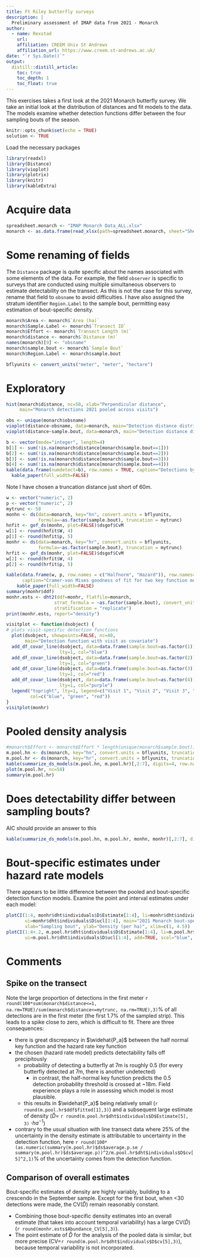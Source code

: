 ```yaml
---
title: Ft Riley butterfly surveys
description: |
  Preliminary assessment of IMAP data from 2021 - Monarch
author:
  - name: Rexstad 
    url: 
    affiliation: CREEM Univ St Andrews
    affiliation_url: https://www.creem.st-andrews.ac.uk/
date: "`r Sys.Date()`"
output: 
  distill::distill_article:
    toc: true
    toc_depth: 1
    toc_float: true
---
```


This exercises takes a first look at the 2021 Monarch butterfly survey.  We take an initial look at the distribution of distances and fit models to the data. The models examine whether detection functions differ between the four sampling bouts of the season.

```r
knitr::opts_chunk$set(echo = TRUE)
solution <- TRUE
```

Load the necessary packages

```r
library(readxl)
library(Distance)
library(vioplot)
library(plotrix)
library(knitr)
library(kableExtra)
```


# Acquire data

```r
spreadsheet.monarch <- "IMAP Monarch Data_ALL.xlsx"
monarch <- as.data.frame(read_xlsx(path=spreadsheet.monarch, sheet="Sheet1"))
```

# Some renaming of fields
The `Distance` package is quite specific about the names associated with some elements of the data. For example, the field `observer` is specific to surveys that are conducted using multiple simultaneous observers to estimate detectability on the transect.  As this is not the case for this survey, rename that field to `obsname` to avoid difficulties.  I have also assigned the stratum identifier `Region.Label` to the sample bout, permitting easy estimation of bout-specific density.

```r
monarch$Area <- monarch$`Area (ha)`
monarch$Sample.Label <- monarch$`Transect ID`
monarch$Effort <- monarch$`Transect Length (m)`
monarch$distance <- monarch$`Distance (m)`
names(monarch)[9] <- "obsname"
monarch$sample.bout <- monarch$`Sample Bout`
monarch$Region.Label <- monarch$sample.bout
```


```r
bflyunits <- convert_units("meter", "meter", "hectare")
```

# Exploratory

```r
hist(monarch$distance, nc=50, xlab="Perpendicular distance", 
     main="Monarch detections 2021 pooled across visits")
```

```r
obs <- unique(monarch$obsname)
vioplot(distance~obsname, data=monarch, main="Detection distance distribution by observer")
vioplot(distance~sample.bout, data=monarch, main="Detection distance distribution by bout")
```
```r
b <- vector(mode="integer", length=4)
b[1] <- sum(!is.na(monarch$distance[monarch$sample.bout==1]))
b[2] <- sum(!is.na(monarch$distance[monarch$sample.bout==2]))
b[3] <- sum(!is.na(monarch$distance[monarch$sample.bout==3]))
b[4] <- sum(!is.na(monarch$distance[monarch$sample.bout==4]))
kable(data.frame(numdetect=b), row.names = TRUE, caption="Detections by sampling bout.")  %>%
  kable_paper(full_width=FALSE)
```

Note I have chosen a truncation distance just short of 60m.

```r
w <- vector("numeric", 2)
p <- vector("numeric", 2)
mytrunc <- 58
monhn <- ds(data=monarch, key="hn", convert.units = bflyunits,
            formula=~as.factor(sample.bout), truncation = mytrunc)
hnfit <- gof_ds(monhn, plot=FALSE)$dsgof$CvM
w[1] <- round(hnfit$W, 4)
p[1] <- round(hnfit$p, 5)
monhr <- ds(data=monarch, key="hr", convert.units = bflyunits,
            formula=~as.factor(sample.bout), truncation = mytrunc)
hrfit <- gof_ds(monhr, plot=FALSE)$dsgof$CvM
w[2] <- round(hrfit$W, 4)
p[2] <- round(hrfit$p, 5)

kable(data.frame(w, p, row.names = c("Halfnorm", "Hazard")), row.names=TRUE,
      caption="Cramer-von Mises goodness of fit for two key function models.") %>%
    kable_paper(full_width=FALSE)
summary(monhr$ddf)
monhr.ests <- dht2(ddf=monhr, flatfile=monarch,
                  strat_formula = ~as.factor(sample.bout), convert_units = bflyunits,
                  stratification = "replicate")
print(monhr.ests, report="density")
```

```r
visitplot <- function(dsobject) {
# plots visit-specific detection functions
  plot(dsobject, showpoints=FALSE, nc=40,
       main="Detection function with visit as covariate")
  add_df_covar_line(dsobject, data=data.frame(sample.bout=as.factor(1)), 
                    lty=1, col="blue")
  add_df_covar_line(dsobject, data=data.frame(sample.bout=as.factor(2)), 
                    lty=1, col="green")
  add_df_covar_line(dsobject, data=data.frame(sample.bout=as.factor(3)),
                    lty=1, col="red")
  add_df_covar_line(dsobject, data=data.frame(sample.bout=as.factor(4)),
                    lty=1, col="purple")
  legend("topright", lty=1, legend=c("Visit 1", "Visit 2", "Visit 3", "Visit 4"),
         col=c("blue", "green", "red"))
}
visitplot(monhr)
```

# Pooled density analysis

```r
#monarch$Effort <- monarch$Effort * length(unique(monarch$sample.bout))
m.pool.hn <- ds(monarch, key="hn", convert.units = bflyunits, truncation = mytrunc)
m.pool.hr <- ds(monarch, key="hr", convert.units = bflyunits, truncation = mytrunc)
kable(summarize_ds_models(m.pool.hn, m.pool.hr)[,2:7], digits=4, row.names=FALSE)
plot(m.pool.hr, nc=58)
summary(m.pool.hr)
```

#  Does detectability differ between sampling bouts?

AIC should provide an answer to this

```r
kable(summarize_ds_models(m.pool.hn, m.pool.hr, monhn, monhr)[,2:7], digits=4, row.names=FALSE)
```

# Bout-specific estimates under hazard rate models

There appears to be little difference between the pooled and bout-specific detection function models.  Examine the point and interval estimates under each model:

```r
plotCI(1:4, monhr$dht$individuals$D$Estimate[1:4], li=monhr$dht$individuals$D$lcl[1:4],
       ui=monhr$dht$individuals$D$ucl[1:4], main="2021 Monarch bout-specific densities",
       xlab="Sampling bout", ylab="Density (per ha)", xlim=c(1, 4.5))
plotCI(1:4+.2, m.pool.hr$dht$individuals$D$Estimate[1:4], li=m.pool.hr$dht$individuals$D$lcl[1:4],
       ui=m.pool.hr$dht$individuals$D$ucl[1:4], add=TRUE, scol="blue", pt.bg = "blue")
```

# Comments

## Spike on the transect
Note the large proportion of detections in the first meter `r round(100*sum(monarch$distance<=1, na.rm=TRUE)/sum(monarch$distance<=mytrunc, na.rm=TRUE),3)`\% of all detections are in the first meter (the first 1.7% of the sampled strip).  This leads to a spike close to zero, which is difficult to fit.  There are three consequences:

- there is great discrepancy in $\widehat{P_a}$ between the half normal key function and the hazard rate key function
- the chosen (hazard rate model) predicts detectability falls off precipitously
  - probability of detecting a butterfly at 7m is roughly 0.5 (for every butterfly detected at 7m, there is another undetected)
    - in contrast, the half-normal key function predicts the 0.5 detection probability threshold is crossed at ~18m.  Field experience plays a role in assessing which model is most plausible.
  - this results in $\widehat{P_a}$ being relatively small (`r round(m.pool.hr$ddf$fitted[1],3)`) and a subsequent large estimate of density ($\hat{D}=$ `r round(m.pool.hr$dht$individuals$D$Estimate[5], 3)` $\cdot ha^{-1}$)
- contrary to the usual situation with line transect data where 25% of the uncertainty in the density estimate is attributable to uncertainty in the detection function, here `r round(100*(as.numeric(summary(m.pool.hr)$ds$average.p.se / summary(m.pool.hr)$ds$average.p))^2/m.pool.hr$dht$individuals$D$cv[5]^2,1)`\% of the uncertainty comes from the detection function.

## Comparison of overall estimates

Bout-specific estimates of density are highly variably, building to a crescendo in the September sample.  Except for the first bout, when <30 detections were made, the CV($\hat{D}$) remain reasonably constant.  

- Combining those bout-specific density estimates into an overall estimate (that takes into account temporal variability) has a large CV($\hat{D}$) (`r round(monhr.ests$Abundance_CV[5],3)`).  
- The point estimate of $\hat{D}$ for the analysis of the pooled data is similar, but more precise (CV=`r round(m.pool.hr$dht$individuals$D$cv[5],3)`), because temporal variability is not incorporated.